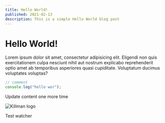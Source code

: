 ```yaml
---
title: Hello World!
published: 2021-02-13
description: This is a simple Hello World blog post
---
```


# Hello World!

Lorem ipsum dolor sit amet, consectetur adipisicing elit. Eligendi non quis
exercitationem culpa nesciunt nihil aut nostrum explicabo reprehenderit optio
amet ab temporibus asperiores quasi cupiditate. Voluptatum ducimus voluptates
voluptas?

```ts
// comment
console.log("hello wor");
```

Update content one more time

![Kiliman logo](https://imagedelivery.net/u-2jVOQ91N--iZ9jR2vcqA/2193d23e-21ca-4ba2-b9f7-27917410de00/public)

Test watcher
